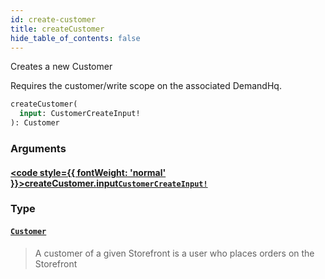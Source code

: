 ```yaml
---
id: create-customer
title: createCustomer
hide_table_of_contents: false
---
```








Creates a new Customer
                
Requires the customer/write scope on the associated DemandHq.

```graphql
createCustomer(
  input: CustomerCreateInput!
): Customer
```


### Arguments

#### [<code style={{ fontWeight: 'normal' }}>createCustomer.<b>input</b></code>](#)<Bullet />[`CustomerCreateInput!`](/demand/api/graphql-admin/reference/inputs/customer-create-input) <Badge class="secondary" text="non-null"/> <Badge class="secondary" text="input"/>
> 
> 

### Type

#### [`Customer`](/demand/api/graphql-admin/reference/objects/customer) <Badge class="secondary" text="object"/>
> A customer of a given Storefront is a user who places orders on the Storefront
> 





